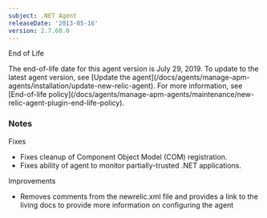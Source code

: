 ```yaml
---
subject: .NET Agent
releaseDate: '2013-05-16'
version: 2.7.60.0
---
```


End of Life

<Callout variant="important">
  The end-of-life date for this agent version is July 29, 2019. To update to the latest agent version, see [Update the agent](/docs/agents/manage-apm-agents/installation/update-new-relic-agent). For more information, see [End-of-life policy](/docs/agents/manage-apm-agents/maintenance/new-relic-agent-plugin-end-life-policy).
</Callout>

### Notes

Fixes

* Fixes cleanup of Component Object Model (COM) registration.
* Fixes ability of agent to monitor partially-trusted .NET applications.

Improvements

* Removes comments from the newrelic.xml file and provides a link to the living docs to provide more information on configuring the agent
